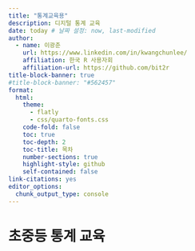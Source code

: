 ```yaml
---
title: "통계교육용"
description: 디지털 통계 교육
date: today # 날짜 설정: now, last-modified
author:
  - name: 이광춘
    url: https://www.linkedin.com/in/kwangchunlee/
    affiliation: 한국 R 사용자회
    affiliation-url: https://github.com/bit2r
title-block-banner: true
#title-block-banner: "#562457"
format:
  html:
    theme: 
      - flatly
      - css/quarto-fonts.css
    code-fold: false
    toc: true
    toc-depth: 2
    toc-title: 목차
    number-sections: true
    highlight-style: github    
    self-contained: false
link-citations: yes
editor_options: 
  chunk_output_type: console
---
```


# 초중등 통계 교육



